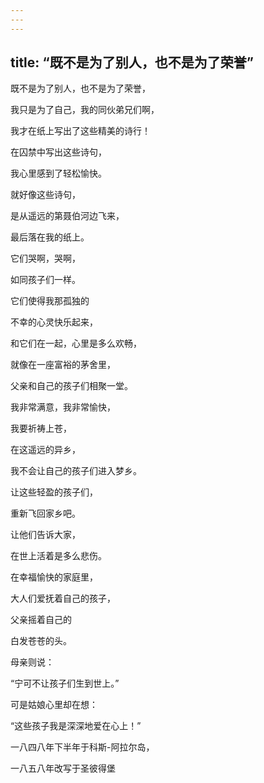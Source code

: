 ```yaml
---
---
---
```

title: “既不是为了别人，也不是为了荣誉”
---




既不是为了别人，也不是为了荣誉，

我只是为了自己，我的同伙弟兄们啊，

我才在纸上写出了这些精美的诗行！





在囚禁中写出这些诗句，

我心里感到了轻松愉快。

就好像这些诗句，

是从遥远的第聂伯河边飞来，

最后落在我的纸上。

它们哭啊，哭啊，

如同孩子们一样。

它们使得我那孤独的

不幸的心灵快乐起来，

和它们在一起，心里是多么欢畅，

就像在一座富裕的茅舍里，

父亲和自己的孩子们相聚一堂。

我非常满意，我非常愉快，

我要祈祷上苍，

在这遥远的异乡，

我不会让自己的孩子们进入梦乡。

让这些轻盈的孩子们，

重新飞回家乡吧。

让他们告诉大家，

在世上活着是多么悲伤。

在幸福愉快的家庭里，

大人们爱抚着自己的孩子，

父亲摇着自己的

白发苍苍的头。

母亲则说：

“宁可不让孩子们生到世上。”

可是姑娘心里却在想：

“这些孩子我是深深地爱在心上！”

一八四八年下半年于科斯-阿拉尔岛，

一八五八年改写于圣彼得堡